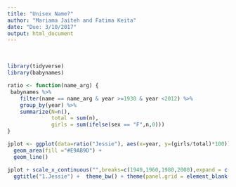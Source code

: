 ```yaml
---
title: "Unisex Name?"
author: "Mariama Jaiteh and Fatima Keita"
date: "Due: 3/10/2017"
output: html_document
---
```

<br>
```r
library(tidyverse)
library(babynames)

ratio <- function(name_arg) {
 babynames %>%
    filter(name == name_arg & year >=1930 & year <2012) %>%
    group_by(year) %>%
    summarize(N=n(),
              total = sum(n),
              girls = sum(ifelse(sex == "F",n,0))) 
}

```

```r
jplot <- ggplot(data=ratio("Jessie"), aes(x=year, y=(girls/total)*100)) +
  geom_area(fill ="#E9AB9D") +
  geom_line()

jplot + scale_x_continuous("",breaks=c(1940,1960,1980,2000),expand = c(0,0), labels=c("1940","'60","'80","2000")) +  scale_y_continuous("",limits = c(0,100),breaks = c(0,50,100),labels= c("0%","50%","100%"),expand = c(0,0)) +
  ggtitle("1.Jessie") +  theme_bw() + theme(panel.grid = element_blank(), panel.border = element_blank(),panel.background = element_rect(fill = "#92BBD1"), plot.title = element_text(face = "bold",size = 16),axis.text=element_text(size=16),axis.ticks.y=element_blank()) + annotate("text", x=2000, y=80, label= "BOYS",colour= "white",size=7) + annotate("text", x=2000, y=20, label= "GIRLS",colour = "white",size=7)


```



